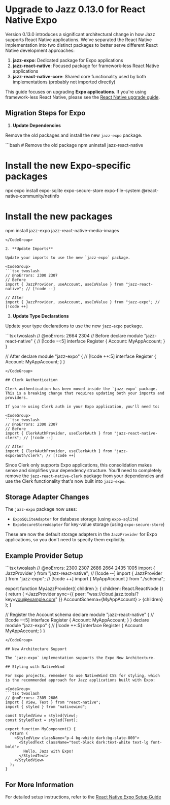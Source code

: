 

# Upgrade to Jazz 0.13.0 for React Native Expo

Version 0.13.0 introduces a significant architectural change in how Jazz supports React Native applications. We've separated the React Native implementation into two distinct packages to better serve different React Native development approaches:

1. **jazz-expo**: Dedicated package for Expo applications
2. **jazz-react-native**: Focused package for framework-less React Native applications
3. **jazz-react-native-core**: Shared core functionality used by both implementations (probably not imported directly)

This guide focuses on upgrading **Expo applications**. If you're using framework-less React Native, please see the [React Native upgrade guide](/docs/react-native/upgrade/0-13-0).

## Migration Steps for Expo

1. **Update Dependencies**

Remove the old packages and install the new `jazz-expo` package.

<CodeGroup>
```bash
# Remove the old package
npm uninstall jazz-react-native

# Install the new Expo-specific packages
npx expo install expo-sqlite expo-secure-store expo-file-system @react-native-community/netinfo

# Install the new packages
npm install jazz-expo jazz-react-native-media-images
```
</CodeGroup>

2. **Update Imports**

Update your imports to use the new `jazz-expo` package.

<CodeGroup>
```tsx twoslash
// @noErrors: 2300 2307
// Before
import { JazzProvider, useAccount, useCoValue } from "jazz-react-native"; // [!code --]

// After
import { JazzProvider, useAccount, useCoValue } from "jazz-expo"; // [!code ++]
```
</CodeGroup>

3. **Update Type Declarations**

Update your type declarations to use the new `jazz-expo` package.

<CodeGroup>
```tsx twoslash
// @noErrors: 2664 2304
// Before
declare module "jazz-react-native" { // [!code --:5]
  interface Register {
    Account: MyAppAccount;
  }
}

// After
declare module "jazz-expo" { // [!code ++:5]
  interface Register {
    Account: MyAppAccount;
  }
}
```
</CodeGroup>

## Clerk Authentication

Clerk authentication has been moved inside the `jazz-expo` package. This is a breaking change that requires updating both your imports and providers.

If you're using Clerk auth in your Expo application, you'll need to:

<CodeGroup>
```tsx twoslash
// @noErrors: 2300 2307
// Before
import { ClerkAuthProvider, useClerkAuth } from "jazz-react-native-clerk"; // [!code --]

// After
import { ClerkAuthProvider, useClerkAuth } from "jazz-expo/auth/clerk"; // [!code ++]
```
</CodeGroup>

Since Clerk only supports Expo applications, this consolidation makes sense and simplifies your dependency structure. You'll need to completely remove the `jazz-react-native-clerk` package from your dependencies and use the Clerk functionality that's now built into `jazz-expo`.

## Storage Adapter Changes

The `jazz-expo` package now uses:
- `ExpoSQLiteAdapter` for database storage (using `expo-sqlite`)
- `ExpoSecureStoreAdapter` for key-value storage (using `expo-secure-store`)

These are now the default storage adapters in the `JazzProvider` for Expo applications, so you don't need to specify them explicitly.

## Example Provider Setup

<CodeGroup>
```tsx twoslash
// @noErrors: 2300 2307 2686 2664 2435 1005
import { JazzProvider } from "jazz-react-native"; // [!code --]
import { JazzProvider } from "jazz-expo"; // [!code ++]
import { MyAppAccount } from "./schema";

export function MyJazzProvider({ children }: { children: React.ReactNode }) {
  return (
    <JazzProvider
      sync={{ peer: "wss://cloud.jazz.tools/?key=you@example.com" }}
      AccountSchema={MyAppAccount}
    >
      {children}
    </JazzProvider>
  );
}

// Register the Account schema
declare module "jazz-react-native" { // [!code --:5]
  interface Register {
    Account: MyAppAccount;
  }
}
declare module "jazz-expo" { // [!code ++:5]
  interface Register {
    Account: MyAppAccount;
  }
}
```
</CodeGroup>

## New Architecture Support

The `jazz-expo` implementation supports the Expo New Architecture.

## Styling with NativeWind

For Expo projects, remember to use NativeWind CSS for styling, which is the recommended approach for Jazz applications built with Expo:

<CodeGroup>
```tsx twoslash
// @noErrors: 2305 2686
import { View, Text } from "react-native";
import { styled } from "nativewind";

const StyledView = styled(View);
const StyledText = styled(Text);

export function MyComponent() {
  return (
    <StyledView className="p-4 bg-white dark:bg-slate-800">
      <StyledText className="text-black dark:text-white text-lg font-bold">
        Hello, Jazz with Expo!
      </StyledText>
    </StyledView>
  );
}
```
</CodeGroup>

## For More Information

For detailed setup instructions, refer to the [React Native Expo Setup Guide](/docs/react-native-expo/project-setup)
